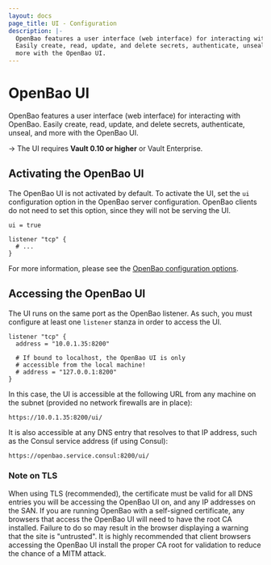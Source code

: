 ```yaml
---
layout: docs
page_title: UI - Configuration
description: |-
  OpenBao features a user interface (web interface) for interacting with OpenBao.
  Easily create, read, update, and delete secrets, authenticate, unseal, and
  more with the OpenBao UI.
---
```


# OpenBao UI

OpenBao features a user interface (web interface) for interacting with OpenBao.
Easily create, read, update, and delete secrets, authenticate, unseal, and
more with the OpenBao UI.

-> The UI requires **Vault 0.10 or higher** or Vault Enterprise.

## Activating the OpenBao UI

The OpenBao UI is not activated by default. To activate the UI, set the `ui`
configuration option in the OpenBao server configuration. OpenBao clients do not
need to set this option, since they will not be serving the UI.

```hcl
ui = true

listener "tcp" {
  # ...
}
```

For more information, please see the
[OpenBao configuration options](/vault/docs/configuration).

## Accessing the OpenBao UI

The UI runs on the same port as the OpenBao listener. As such, you must configure
at least one `listener` stanza in order to access the UI.

```hcl
listener "tcp" {
  address = "10.0.1.35:8200"

  # If bound to localhost, the OpenBao UI is only
  # accessible from the local machine!
  # address = "127.0.0.1:8200"
}
```

In this case, the UI is accessible at the following URL from any machine on the
subnet (provided no network firewalls are in place):

```text
https://10.0.1.35:8200/ui/
```

It is also accessible at any DNS entry that resolves to that IP address, such as
the Consul service address (if using Consul):

```text
https://openbao.service.consul:8200/ui/
```

### Note on TLS

When using TLS (recommended), the certificate must be valid for all DNS entries
you will be accessing the OpenBao UI on, and any IP addresses on the SAN. If you
are running OpenBao with a self-signed certificate, any browsers that access the
OpenBao UI will need to have the root CA installed. Failure to do so may result in
the browser displaying a warning that the site is "untrusted". It is highly
recommended that client browsers accessing the OpenBao UI install the proper CA
root for validation to reduce the chance of a MITM attack.
